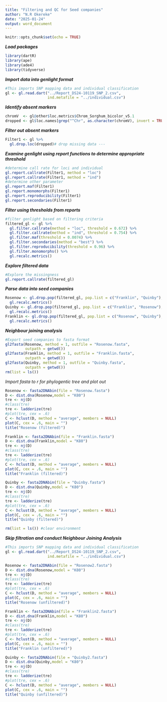 ```yaml
---
title: "Filtering and QC for Seed companies"
author: "N.R Okereke"
date: "2025-01-24"
output: word_document
---
```


```r
knitr::opts_chunk$set(echo = TRUE)
```

***Load packages***

```r
library(dartR)
library(ape)
library(ade4)
library(tidyverse)
```

***Import data into genlight format***
```r
#This imports SNP mapping data and individual classification
gl <- gl.read.dart("../Report_DS24-10119_SNP_2.csv",
                   ind.metafile = "../individual.csv")
```

***Identify absent markers***
```r
chromV  <- gl@other$loc.metrics$Chrom_Sorghum_bicolor_v5.1
dropped <- gl$loc.names[grep("^Chr", as.character(chromV), invert = TRUE)]
```

***Filter out absent markers***

```r
Filter1 <- gl %>%
  gl.drop.loc(dropped)# drop missing data ---
```

***Examine genlight using report functions to determine appropriate threshold ***
```r
#determine call rate for loci and individual
gl.report.callrate(Filter1, method = "loc")
gl.report.callrate(Filter1, method = "ind")
#determine other parameter
gl.report.maf(Filter1)
gl.report.monomorphs(Filter1)
gl.report.reproducibility(Filter1)
gl.report.secondaries(Filter1)
```

***Filter using thresholds from reports***
```r
#filter genlight based on filtering criteria
filtered_gl <- gl %>%
  gl.filter.callrate(method = "loc", threshold = 0.672) %>%
  gl.filter.callrate(method = "ind", threshold = 0.754) %>%
  gl.filter.maf(threshold = 0.0074) %>%
  gl.filter.secondaries(method = "best") %>%
  gl.filter.reproducibility(threshold = 0.96) %>%
  gl.filter.monomorphs() %>%
  gl.recalc.metrics()
```

***Explore filtered data***
```r
#Explore the missingness
gl.report.callrate(filtered_gl)
```

***Parse data into seed companies***
```r
Rosenow <- gl.drop.pop(filtered_gl, pop.list = c("Franklin", "Quinby"), recalc = TRUE, verbose = 3) %>%
  gl.recalc.metrics()
Quinby <- gl.drop.pop(filtered_gl, pop.list = c("Franklin", "Rosenow"), recalc = TRUE, verbose = 3) %>%
  gl.recalc.metrics()
Franklin <- gl.drop.pop(filtered_gl, pop.list = c("Rosenow", "Quinby"), recalc = TRUE, verbose = 3) %>%
  gl.recalc.metrics()
```

***Neighbour joining analysis***
```r
#Export seed companies to fasta format
gl2fasta(Rosenow, method = 1, outfile = "Rosenow.fasta",
         outpath = getwd())
gl2fasta(Franklin, method = 1, outfile = "Franklin.fasta",
         outpath = getwd())
gl2fasta(Quinby, method = 1, outfile = "Quinby.fasta",
         outpath = getwd())
rm(list = ls())

```

*Import fasta to r for phylogentic tree and plot out*
```r
Rosenow <- fasta2DNAbin(file = "Rosenow.fasta")
D <- dist.dna(Rosenow,model = "K80")
tre <- nj(D)
#class(tre)
tre <- ladderize(tre)
#plot(tre, cex = .6)
C <- hclust(D, method = "average", members = NULL)
plot(C, cex = .6, main = "")
title("Rosenow (filtered)")

Franklin <- fasta2DNAbin(file = "Franklin.fasta")
D <- dist.dna(Franklin,model = "K80")
tre <- nj(D)
#class(tre)
tre <- ladderize(tre)
#plot(tre, cex = .6)
C <- hclust(D, method = "average", members = NULL)
plot(C, cex = .6, main = "")
title("Franklin (filtered)")

Quinby <- fasta2DNAbin(file = "Quinby.fasta")
D <- dist.dna(Quinby,model = "K80")
tre <- nj(D)
#class(tre)
tre <- ladderize(tre)
#plot(tre, cex = .6)
C <- hclust(D, method = "average", members = NULL)
plot(C, cex = .6, main = "")
title("Quinby (filtered)")

rm(list = ls()) #clear environment
```

***Skip filtration and conduct Neighbour Joining Analysis***
```r
#This imports SNP mapping data and individual classification
gl <- gl.read.dart("../Report_DS24-10119_SNP_2.csv",
                   ind.metafile = "../individual.csv")

Rosenow <- fasta2DNAbin(file = "Rosenow2.fasta")
D <- dist.dna(Rosenow,model = "K80")
tre <- nj(D)
#class(tre)
tre <- ladderize(tre)
#plot(tre, cex = .6)
C <- hclust(D, method = "average", members = NULL)
plot(C, cex = .6, main = "")
title("Rosenow (unfiltered)")

Franklin <- fasta2DNAbin(file = "Franklin2.fasta")
D <- dist.dna(Franklin,model = "K80")
tre <- nj(D)
#class(tre)
tre <- ladderize(tre)
#plot(tre, cex = .6)
C <- hclust(D, method = "average", members = NULL)
plot(C, cex = .6, main = "")
title("Franklin (unfiltered)")

Quinby <- fasta2DNAbin(file = "Quinby2.fasta")
D <- dist.dna(Quinby,model = "K80")
tre <- nj(D)
#class(tre)
tre <- ladderize(tre)
#plot(tre, cex = .6)
C <- hclust(D, method = "average", members = NULL)
plot(C, cex = .6, main = "")
title("Quinby (unfiltered)")
```

